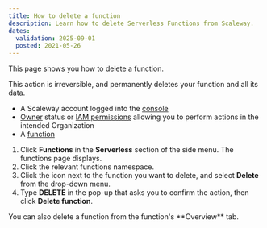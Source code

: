 ```yaml
---
title: How to delete a function
description: Learn how to delete Serverless Functions from Scaleway.
dates:
  validation: 2025-09-01
  posted: 2021-05-26
---
```


This page shows you how to delete a function.

<Message type="important">
  This action is irreversible, and permanently deletes your function and all its data.
</Message>

<Requirements />

- A Scaleway account logged into the [console](https://account.scaleway.com/?service=elements)
- [Owner](/iam/concepts/#owner) status or [IAM permissions](/iam/concepts/#permission) allowing you to perform actions in the intended Organization
- A [function](/serverless-functions/how-to/create-a-function/)

1. Click **Functions** in the **Serverless** section of the side menu. The functions page displays.
2. Click the relevant functions namespace.
3. Click the <Icon name="more" /> icon next to the function you want to delete, and select **Delete** from the drop-down menu.
4. Type **DELETE** in the pop-up that asks you to confirm the action, then click **Delete function**.

<Message type="tip">
  You can also delete a function from the function's **Overview** tab.
</Message>
